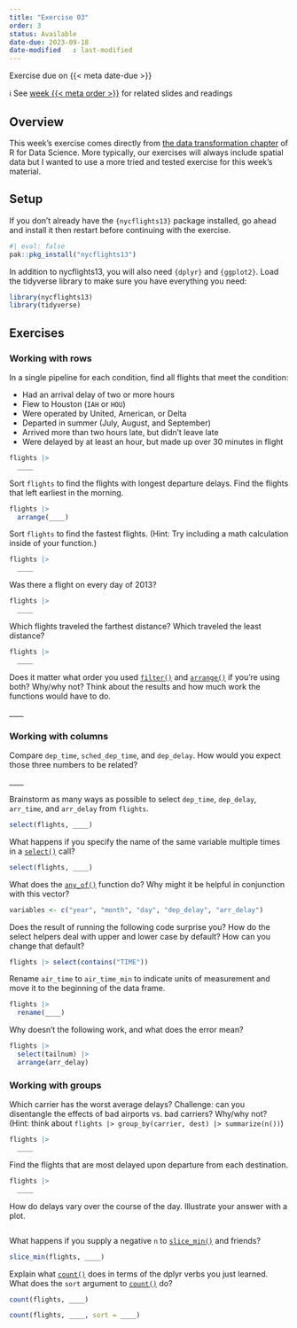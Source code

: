 ```yaml
---
title: "Exercise 03"
order: 3
status: Available
date-due: 2023-09-18
date-modified	: last-modified
---
```


::: {.callout-important appearance="minimal" icon="true"}
Exercise due on {{< meta date-due >}}
:::

ℹ️ See [week
{{< meta order >}}](../weeks/week__0{{< meta order >}}.qmd) for related slides and readings

## Overview

This week's exercise comes directly from [the data transformation
chapter](https://r4ds.hadley.nz/data-transform) of R for Data Science.
More typically, our exercises will always include spatial data but I
wanted to use a more tried and tested exercise for this week's material.

## Setup

If you don't already have the `{nycflights13}` package installed, go ahead and install it then restart before continuing with the exercise.

```r
#| eval: false
pak::pkg_install("nycflights13")
```

In addition to nycflights13, you will also need `{dplyr}` and `{ggplot2}`. Load the tidyverse library to make sure you have everything you need:

```r
library(nycflights13)
library(tidyverse)
```

## Exercises

### Working with rows

In a single pipeline for each condition, find all flights that meet the
condition:

-   Had an arrival delay of two or more hours
-   Flew to Houston (`IAH` or `HOU`)
-   Were operated by United, American, or Delta
-   Departed in summer (July, August, and September)
-   Arrived more than two hours late, but didn't leave late
-   Were delayed by at least an hour, but made up over 30 minutes in
    flight

```r
flights |> 
  ____
```

Sort `flights` to find the flights with longest departure delays. Find
the flights that left earliest in the morning.

```r
flights |> 
  arrange(____)
```

Sort `flights` to find the fastest flights. (Hint: Try including a math
calculation inside of your function.)

```r
flights |> 
  ____
```

Was there a flight on every day of 2013?

```r
flights |> 
  ____
```

Which flights traveled the farthest distance? Which traveled the least
distance?

```r
flights |> 
  ____
```

Does it matter what order you used
[`filter()`](https://dplyr.tidyverse.org/reference/filter.html) and
[`arrange()`](https://dplyr.tidyverse.org/reference/arrange.html) if
you're using both? Why/why not? Think about the results and how much
work the functions would have to do.

\_\_\_\_

### Working with columns

Compare `dep_time`, `sched_dep_time`, and `dep_delay`. How would you
expect those three numbers to be related?

\_\_\_\_

Brainstorm as many ways as possible to select `dep_time`, `dep_delay`,
`arr_time`, and `arr_delay` from `flights`.

```r
select(flights, ____)
```

What happens if you specify the name of the same variable multiple times
in a [`select()`](https://dplyr.tidyverse.org/reference/select.html)
call?

```r
select(flights, ____)
```

What does the
[`any_of()`](https://tidyselect.r-lib.org/reference/all_of.html)
function do? Why might it be helpful in conjunction with this vector?

```r
variables <- c("year", "month", "day", "dep_delay", "arr_delay")
```

Does the result of running the following code surprise you? How do the
select helpers deal with upper and lower case by default? How can you
change that default?

```r
flights |> select(contains("TIME"))
```

Rename `air_time` to `air_time_min` to indicate units of measurement and
move it to the beginning of the data frame.

```r
flights |> 
  rename(____)
```

Why doesn't the following work, and what does the error mean?

```r
flights |> 
  select(tailnum) |> 
  arrange(arr_delay)
```

### Working with groups

Which carrier has the worst average delays? Challenge: can you
disentangle the effects of bad airports vs. bad carriers? Why/why not?
(Hint: think about
`flights |> group_by(carrier, dest) |> summarize(n())`)

```r
flights |> 
  ____
```

Find the flights that are most delayed upon departure from each
destination.

```r
flights |> 
  ____
```

How do delays vary over the course of the day. Illustrate your answer
with a plot.

```r

```

What happens if you supply a negative `n` to [`slice_min()`](https://dplyr.tidyverse.org/reference/slice.html) and
friends?

```r
slice_min(flights, ____)
```

Explain what [`count()`](https://dplyr.tidyverse.org/reference/count.html) does in
terms of the dplyr verbs you just learned. What does the `sort` argument to [`count()`](https://dplyr.tidyverse.org/reference/count.html) do?

```r
count(flights, ____)

count(flights, ____, sort = ____)
```
